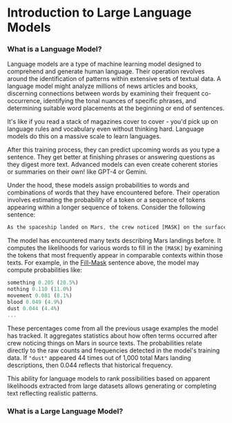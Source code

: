 # Introduction to Large Language Models 

### What is a Language Model?


Language models are a type of machine learning model designed to comprehend and generate human language. Their operation revolves around the identification of patterns within extensive sets of textual data.
A language model might analyze millions of news articles and books, discerning connections between words by examining their frequent co-occurrence, identifying the tonal nuances of specific phrases, and determining suitable word placements at the beginning or end of sentences.

It's like if you read a stack of magazines cover to cover - you'd pick up on language rules and vocabulary even without thinking hard. Language models do this on a massive scale to learn languages.

After this training process, they can predict upcoming words as you type a sentence. They get better at finishing phrases or answering questions as they digest more text. Advanced models can even create coherent stories or summaries on their own! like GPT-4 or Gemini.

Under the hood,  these models assign probabilities to words and combinations of words that they have encountered before. Their operation involves estimating the probability of a token or a sequence of tokens appearing within a longer sequence of tokens. Consider the following sentence:

```js copy 
As the spaceship landed on Mars, the crew noticed [MASK] on the surface.
```

The model has encountered many texts describing Mars landings before. It computes the likelihoods for various words to fill in the `[MASK]` by examining the tokens that most frequently appear in comparable contexts within those texts. For example, in the [Fill-Mask](https://huggingface.co/tasks/fill-mask) sentence above, the model may compute probabilities like:

```js copy
something 0.205 (20.5%)
nothing 0.110 (11.0%)
movement 0.081 (8.1%)
blood 0.049 (4.9%)
dust 0.044 (4.4%)
...
```

These percentages come from all the previous usage examples the model has tracked. It aggregates statistics about how often terms occurred after crew noticing things on Mars in source texts.
The probabilities relate directly to the raw counts and frequencies detected in the model's training data. If `"dust"` appeared 44 times out of 1,000 total Mars landing descriptions, then 0.044 reflects that historical frequency.

This ability for language models to rank possibilities based on apparent likelihoods extracted from large datasets allows generating or completing text reflecting realistic patterns.

### What is a Large Language Model?


